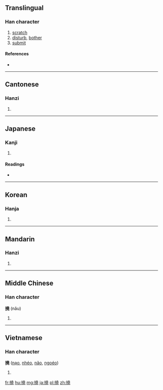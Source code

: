 {{also|挠}}
==Translingual==

===Han character===
{{Han char|rn=64|rad=手|as=12|sn=15|four=5401<sub>1</sub>|canj=手土土山 (QGGU)}}

# [[scratch]]
# [[disturb]], [[bother]]
# [[submit]]

====References====
* {{Han ref|kx=0454.080|dkj=12698|dj=0803.240|hdz=31952.140|uh=6493|ud=25747|bh=BCB8|bd=48312}}

----

==Cantonese==

===Hanzi===
{{yue-hanzi|jyut=|y=naau4, naau5|sim=挠}}

# {{defn|lang=yue|sort=手12}}

----

==Japanese==

===Kanji===
{{ja-kanji|grade=|rs=手12}}

# {{defn|lang=ja|sort=手12}}

====Readings====
* {{ja-readings|on=[[どう]] (dō), [[こう]] (kō), [[じょう]] (jō)|kun=[[たわめる]] (tawameru), [[みだれる]] (midareru), [[みだす]] (midasu)}}

----

==Korean==

===Hanja===
{{ko-hanja|hangeul=요|eumhun=|rv=yo|mr=yo|y=yo}}

# {{defn|lang=ko|sort=手12}}

----

==Mandarin==

===Hanzi===
{{cmn-hanzi|sim=挠|pin=[[náo]] ([[nao2]])|wg=nao<sup>2</sup>}}

# {{defn|lang=cmn|sort=手12}}

----

==Middle Chinese==

===Han character===
'''撓''' (nǎu)

# {{defn|lang=zhx-mid}}

----

==Vietnamese==

===Han character===
'''撓''' ([[nạo]], [[nhéo]], [[não]], [[ngoéo]])

# {{defn|lang=vi}}

[[fr:撓]]
[[hu:撓]]
[[mg:撓]]
[[ja:撓]]
[[pl:撓]]
[[zh:撓]]